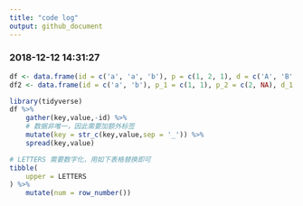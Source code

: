 ```yaml
---
title: "code log"
output: github_document
---
```


### 2018-12-12 14:31:27

```r
df <- data.frame(id = c('a', 'a', 'b'), p = c(1, 2, 1), d = c('A', 'B', 'A')); df
df2 <- data.frame(id = c('a', 'b'), p_1 = c(1, 1), p_2 = c(2, NA), d_1 = c('A', 'A'), d_2 = c('B', NA)); df2
```

```r
library(tidyverse)
df %>%
    gather(key,value,-id) %>% 
    # 数据非唯一，因此需要加额外标签
    mutate(key = str_c(key,value,sep = '_')) %>% 
    spread(key,value)
```



```r
# LETTERS 需要数字化，用如下表格替换即可
tibble(
    upper = LETTERS
) %>% 
    mutate(num = row_number())
```

